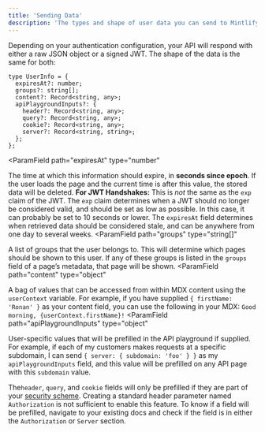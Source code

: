 ```yaml
---
title: 'Sending Data'
description: 'The types and shape of user data you can send to Mintlify'
---
```


Depending on your authentication configuration, your API will respond with either a raw JSON object or a signed JWT. The shape of the data is the same for both:

```tsx
type UserInfo = {
  expiresAt?: number;
  groups?: string[];
  content?: Record<string, any>;
  apiPlaygroundInputs?: {
    header?: Record<string, any>;
    query?: Record<string, any>;
    cookie?: Record<string, any>;
    server?: Record<string, string>;
  };
};
```

<ParamField
  path="expiresAt"
  type="number"
>
  The time at which this information should expire, in **seconds since epoch**. If the user loads the page and the current time is after this value, the stored data will be deleted.
  <Warning><b>For JWT Handshakes:</b> This is *not* the same as the `exp` claim of the JWT. The `exp` claim determines when a JWT should no longer be considered valid, and should be set as low as possible. In this case, it can probably be set to 10 seconds or lower. The `expiresAt` field determines when retrieved data should be considered stale, and can be anywhere from one day to several weeks.</Warning>
</ParamField>
<ParamField
  path="groups"
  type="string[]"
>
  A list of groups that the user belongs to. This will determine which pages should be shown to this user. If any of these groups is listed in the `groups` field of a page’s metadata, that page will be shown.
</ParamField>
<ParamField
  path="content"
  type="object"
>
  A bag of values that can be accessed from within MDX content using the `userContext` variable. For example, if you have supplied `{ firstName: 'Ronan' }` as your content field, you can use the following in your MDX: `Good morning, {userContext.firstName}!`
</ParamField>
<ParamField
  path="apiPlaygroundInputs"
  type="object"
>
  User-specific values that will be prefilled in the API playground if supplied. For example, if each of my customers makes requests at a specific subdomain, I can send `{ server: { subdomain: 'foo' } }` as my `apiPlaygroundInputs` field, and this value will be prefilled on any API page with this `subdomain` value.

  <Note>The`header`, `query`, and `cookie` fields will only be prefilled if they are part of your [security scheme](https://swagger.io/docs/specification/authentication/). Creating a standard header parameter named `Authorization` is not sufficient to enable this feature. To know if a field will be prefilled, navigate to your existing docs and check if the field is in either the `Authorization` or `Server` section.</Note>
</ParamField>

    